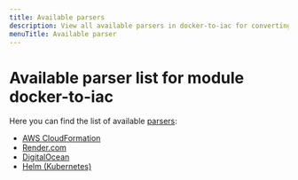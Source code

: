 ```yaml
---
title: Available parsers
description: View all available parsers in docker-to-iac for converting Docker Compose to cloud infrastructure templates. Supports major cloud providers.
menuTitle: Available parser
---
```


# Available parser list for module docker-to-iac

Here you can find the list of available [parsers](/docs/docker-to-iac/parser-explanation.md):

- [AWS CloudFormation](/docs/docker-to-iac/parser/aws-cloudformation.md)
- [Render.com](/docs/docker-to-iac/parser/render.com.md)
- [DigitalOcean](/docs/docker-to-iac/parser/digitalocean.md)
- [Helm (Kubernetes)](/docs/docker-to-iac/parser/helm.md)
